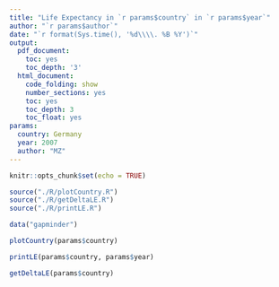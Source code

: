 ```yaml
---
title: "Life Expectancy in `r params$country` in `r params$year`"
author: "`r params$author`"
date: "`r format(Sys.time(), '%d\\\\. %B %Y')`"
output:
  pdf_document:
    toc: yes
    toc_depth: '3'
  html_document:
    code_folding: show
    number_sections: yes
    toc: yes
    toc_depth: 3
    toc_float: yes
params:
  country: Germany
  year: 2007
  author: "MZ"
---
```


```r
knitr::opts_chunk$set(echo = TRUE)
```

```r
source("./R/plotCountry.R")
source("./R/getDeltaLE.R")
source("./R/printLE.R")
```


```r
data("gapminder")
```

```r
plotCountry(params$country)
```


```r
printLE(params$country, params$year)
```

```r
getDeltaLE(params$country)
```



